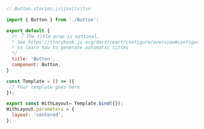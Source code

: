 ```js
// Button.stories.js|jsx|ts|tsx

import { Button } from './Button':

export default {
  /* 👇 The title prop is optional.
  * See https://storybook.js.org/docs/react/configure/overview#configure-story-loading
  * to learn how to generate automatic titles
  */
  title: 'Button',
  component: Button,
}

const Template = () => ({
 // Your template goes here
});

export const WithLayout= Template.bind({});
WithLayout.parameters = {
  layout: 'centered',
};
```